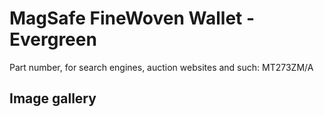 # MagSafe FineWoven Wallet - Evergreen

Part number, for search engines, auction websites and such: MT273ZM/A

## Image gallery

<div style={{ width: "768px" }}>
  <GalleryComponent
    images={[
      {
        original: "/everysource/MT273",
        thumbnail: "/everypreview/MT273",
      },
      {
        original: "/everysource/MT273_AV1",
        thumbnail: "/everypreview/MT273_AV1",
      },
      {
        original: "/everysource/MT273_AV2",
        thumbnail: "/everypreview/MT273_AV2",
      },
      {
        original: "/everysource/MT273_AV3",
        thumbnail: "/everypreview/MT273_AV3",
      },
      {
        original: "/everysource/MT273_AV4",
        thumbnail: "/everypreview/MT273_AV4",
      }
    ]}
  />
</div>